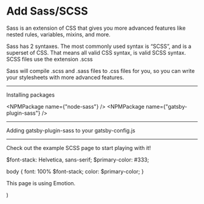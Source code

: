 # Add Sass/SCSS

Sass is an extension of CSS that gives you more advanced features like nested
rules, variables, mixins, and more.

Sass has 2 syntaxes. The most commonly used syntax is “SCSS”, and is a superset
of CSS. That means all valid CSS syntax, is valid SCSS syntax. SCSS files use
the extension .scss

Sass will compile .scss and .sass files to .css files for you, so you can write
your stylesheets with more advanced features.

<Config
  name="gatsbyjs/sass"
/>

---

Installing packages

<NPMPackage name={"node-sass"} />
<NPMPackage name={"gatsby-plugin-sass"} />

---

Adding gatsby-plugin-sass to your gatsby-config.js

<GatsbyPlugin name="gatsby-plugin-sass" />

---

<Meta stepType="example" />

<LocalDevLink to="/scss-sample/">Check out the example SCSS page</LocalDevLink>
to start playing with it!

<File example={true} path="src/pages/scss-sample.scss">
$font-stack: Helvetica, sans-serif;
$primary-color: #333;

body {
  font: 100% $font-stack;
  color: $primary-color;
}
</File>

<File example={true} path="src/pages/scss-sample.js">

  <div>
    <p
      css={{
        background: "pink",
        color: "blue",
      }}
    >
      This page is using Emotion.
    </p>
  </div>
)
</File>
